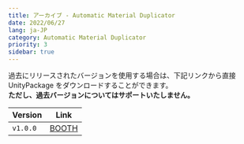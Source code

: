 ```yaml
---
title: アーカイブ - Automatic Material Duplicator
date: 2022/06/27
lang: ja-JP
category: Automatic Material Duplicator
priority: 3
sidebar: true
---
```


過去にリリースされたバージョンを使用する場合は、下記リンクから直接 UnityPackage をダウンロードすることができます。  
**ただし、過去バージョンについてはサポートいたしません。**

| Version  | Link                                                  |
| -------- | ----------------------------------------------------- |
| `v1.0.0` | [BOOTH](https://natsuneko-vrc.booth.pm/items/3965675) |
